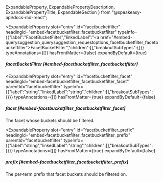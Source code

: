   ExpandableProperty,
  ExpandablePropertyDescription,
  ExpandablePropertyTitle,
  ExpandableSection
} from "@speakeasy-api/docs-md-react";

<ExpandableSection>

<ExpandableProperty
  slot="entry"
  id="facetbucketfilter"
  headingId="embed-facetbucketfilter_facetbucketfilter"
  typeInfo={{"label":"FacetBucketFilter","linkedLabel":"<a href=\"#embed-querysuggestion_querysuggestion_requestoptions_facetbucketfilter_facetbucketfilter\">FacetBucketFilter</a>","children":[],"breakoutSubTypes":{}}}
  typeAnnotations={[]}
  hasFrontMatter={false}
  expandByDefault={true}
>

<ExpandablePropertyTitle slot="title">

##### facetBucketFilter [#embed-facetbucketfilter_facetbucketfilter]

</ExpandablePropertyTitle>

</ExpandableProperty>

<ExpandableProperty
  slot="entry"
  id="facetbucketfilter_facet"
  headingId="embed-facetbucketfilter_facetbucketfilter_facet"
  parentId="facetbucketfilter"
  typeInfo={{"label":"string","linkedLabel":"string","children":[],"breakoutSubTypes":{}}}
  typeAnnotations={[]}
  hasFrontMatter={true}
  expandByDefault={false}
>

<ExpandablePropertyTitle slot="title">

##### facet [#embed-facetbucketfilter_facetbucketfilter_facet]

</ExpandablePropertyTitle>

<ExpandablePropertyDescription slot="description">

The facet whose buckets should be filtered.

</ExpandablePropertyDescription>

</ExpandableProperty>

<ExpandableProperty
  slot="entry"
  id="facetbucketfilter_prefix"
  headingId="embed-facetbucketfilter_facetbucketfilter_prefix"
  parentId="facetbucketfilter"
  typeInfo={{"label":"string","linkedLabel":"string","children":[],"breakoutSubTypes":{}}}
  typeAnnotations={[]}
  hasFrontMatter={true}
  expandByDefault={false}
>

<ExpandablePropertyTitle slot="title">

##### prefix [#embed-facetbucketfilter_facetbucketfilter_prefix]

</ExpandablePropertyTitle>

<ExpandablePropertyDescription slot="description">

The per-term prefix that facet buckets should be filtered on.

</ExpandablePropertyDescription>

</ExpandableProperty>

</ExpandableSection>